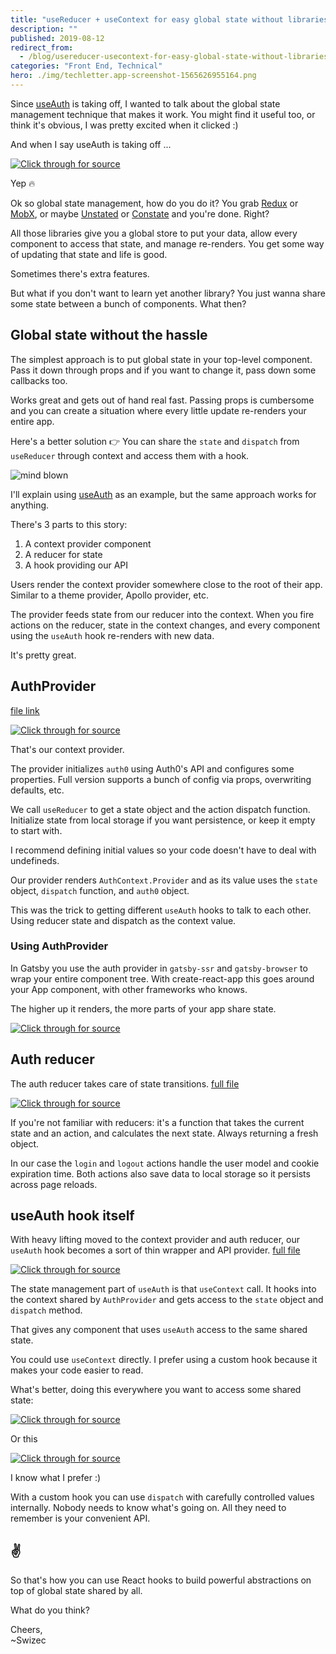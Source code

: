 ```yaml
---
title: "useReducer + useContext for easy global state without libraries"
description: ""
published: 2019-08-12
redirect_from:
  - /blog/usereducer-usecontext-for-easy-global-state-without-libraries/swizec/9182
categories: "Front End, Technical"
hero: ./img/techletter.app-screenshot-1565626955164.png
---
```


Since [useAuth](https://github.com/Swizec/useAuth) is taking off, I wanted to talk about the global state management technique that makes it work. You might find it useful too, or think it's obvious, I was pretty excited when it clicked :)

And when I say useAuth is taking off ...

[![Click through for source](./img/techletter.app-screenshot-1565626955164.png)](https://twitter.com/Swizec/status/1160070774448726016)

Yep 🔥

Ok so global state management, how do you do it? You grab [Redux](https://github.com/reduxjs/redux) or [MobX](https://github.com/mobxjs/mobx), or maybe [Unstated](https://github.com/jamiebuilds/unstated) or [Constate](https://github.com/diegohaz/constate) and you're done. Right?

All those libraries give you a global store to put your data, allow every component to access that state, and manage re-renders. You get some way of updating that state and life is good.

Sometimes there's extra features.

But what if you don't want to learn yet another library? You just wanna share some state between a bunch of components. What then?

## Global state without the hassle

The simplest approach is to put global state in your top-level component. Pass it down through props and if you want to change it, pass down some callbacks too.

Works great and gets out of hand real fast. Passing props is cumbersome and you can create a situation where every little update re-renders your entire app.

Here's a better solution 👉 You can share the `state` and `dispatch` from `useReducer` through context and access them with a hook.

![mind blown](./img/ChfELcI.gif)

I'll explain using [useAuth](https://github.com/Swizec/useAuth) as an example, but the same approach works for anything.

There's 3 parts to this story:

1.  A context provider component
2.  A reducer for state
3.  A hook providing our API

Users render the context provider somewhere close to the root of their app. Similar to a theme provider, Apollo provider, etc.

The provider feeds state from our reducer into the context. When you fire actions on the reducer, state in the context changes, and every component using the `useAuth` hook re-renders with new data.

It's pretty great.

## AuthProvider

[file link](https://github.com/Swizec/useAuth/blob/master/src/AuthProvider.js)

[![Click through for source](./img/techletter.app-screenshot-1565626956122.png)](<https://carbon.now.sh/?bg=rgba(255,255,255,1)&t=seti&l=javascript&ds=true&wc=true&wa=true&pv=48px&ph=32px&ln=false&code=%2F%2F%20src%2FAuthProvider.js%0A%0Aconst%20AuthContext%20%3D%20React.createContext(null)%0A%0Aexport%20const%20AuthProvider%20%3D%20(%7B%20children%20%7D)%20%3D%3E%20%7B%0A%20%20const%20auth0%20%3D%20new%20Auth0.WebAuth(%7B%0A%20%20%20%20%2F%2F%20initialization%20stuff%0A%20%20%7D)%0A%0A%20%20const%20%5Bstate%2C%20dispatch%5D%20%3D%20useReducer(authReducer%2C%20%7B%0A%20%20%20%20%2F%2F%20initial%20state%0A%20%20%7D)%0A%0A%20%20return%20(%0A%20%20%20%20%3CAuthContext.Provider%20value%3D%7B%5Bstate%2C%20dispatch%2C%20auth0%5D%7D%3E%0A%20%20%20%20%20%20%7Bchildren%7D%0A%20%20%20%20%3C%2FAuthContext.Provider%3E%0A%20%20)%0A%7D>)

That's our context provider.

The provider initializes `auth0` using Auth0's API and configures some properties. Full version supports a bunch of config via props, overwriting defaults, etc.

We call `useReducer` to get a state object and the action dispatch function. Initialize state from local storage if you want persistence, or keep it empty to start with.

I recommend defining initial values so your code doesn't have to deal with undefineds.

Our provider renders `AuthContext.Provider` and as its value uses the `state` object, `dispatch` function, and `auth0` object.

This was the trick to getting different `useAuth` hooks to talk to each other. Using reducer state and dispatch as the context value.

### Using AuthProvider

In Gatsby you use the auth provider in `gatsby-ssr` and `gatsby-browser` to wrap your entire component tree. With create-react-app this goes around your App component, with other frameworks who knows.

The higher up it renders, the more parts of your app share state.

[![Click through for source](./img/techletter.app-screenshot-1565626955924.png)](<https://carbon.now.sh/?bg=rgba(255,255,255,1)&t=seti&l=javascript&ds=true&wc=true&wa=true&pv=48px&ph=32px&ln=false&code=%2F%2F%20frontend%2Fgatsby-ssr%0A%2F%2F%20frontend%2Fgatsby-browser%0A%0Aexport%20const%20wrapRootElement%20%3D%20(%7B%20element%20%7D)%20%3D%3E%20(%0A%20%20%3CAuthProvider%3E%7Belement%7D%3C%2FAuthProvider%3E%0A)>)

## Auth reducer

The auth reducer takes care of state transitions. [full file](https://github.com/Swizec/useAuth/blob/master/src/authReducer.js)

[![Click through for source](./img/techletter.app-screenshot-1565626956251.png)](<https://carbon.now.sh/?bg=rgba(255,255,255,1)&t=seti&l=javascript&ds=true&wc=true&wa=true&pv=48px&ph=32px&ln=false&code=%2F%2F%20frontend%2Fsrc%2Fauth.js%0A%0Afunction%20authReducer(state%2C%20action)%20%7B%0A%20%20switch%20(action.type)%20%7B%0A%20%20%20%20case%20%22login%22%3A%0A%20%20%20%20%20%20const%20%7B%20authResult%2C%20user%20%7D%20%3D%20action%0A%20%20%20%20%20%20const%20expiresAt%20%3D%20authResult.expiresIn%20*%201000%20%2B%20new%20Date().getTime()%0A%0A%20%20%20%20%20%20localStorage.setItem(%22expires_at%22%2C%20JSON.stringify(expiresAt))%0A%20%20%20%20%20%20localStorage.setItem(%22user%22%2C%20JSON.stringify(user))%0A%0A%20%20%20%20%20%20return%20%7B%20user%2C%20expiresAt%20%7D%0A%20%20%20%20case%20%22logout%22%3A%0A%20%20%20%20%20%20localStorage.removeItem(%22expires_at%22)%0A%20%20%20%20%20%20localStorage.removeItem(%22user%22)%0A%0A%20%20%20%20%20%20return%20%7B%20user%3A%20%7B%7D%2C%20expiresAt%3A%20null%20%7D%0A%20%20%20%20default%3A%0A%20%20%20%20%20%20return%20state%0A%20%20%7D%0A%7D>)

If you're not familiar with reducers: it's a function that takes the current state and an action, and calculates the next state. Always returning a fresh object.

In our case the `login` and `logout` actions handle the user model and cookie expiration time. Both actions also save data to local storage so it persists across page reloads.

## useAuth hook itself

With heavy lifting moved to the context provider and auth reducer, our `useAuth` hook becomes a sort of thin wrapper and API provider. [full file](https://github.com/Swizec/useAuth/blob/master/src/useAuth.js)

[![Click through for source](./img/techletter.app-screenshot-1565626956395.png)](<https://carbon.now.sh/?bg=rgba(255,255,255,1)&t=seti&l=javascript&ds=true&wc=true&wa=true&pv=48px&ph=32px&ln=false&code=%2F%2F%20src%2FuseAuth.js%0A%0Aexport%20const%20useAuth%20%3D%20()%20%3D%3E%20%7B%0A%20%20%20%20%2F%2F%20this%20is%20the%20state%20stuff%0A%20%20%20%20const%20%7B%20state%2C%20dispatch%2C%20auth0%20%7D%20%3D%20useContext(%0A%20%20%20%20%20%20%20%20AuthContext%0A%20%20%20%20)%3B%0A%0A%20%20%20%20const%20login%20%3D%20()%20%3D%3E%20%7B%0A%20%20%20%20%20%20%20%20auth0.authorize()%3B%0A%20%20%20%20%7D%3B%0A%0A%20%20%20%20const%20logout%20%3D%20()%20%3D%3E%20%7B%0A%20%20%20%20%20%20%20%20auth0.logout(%7B%0A%20%20%20%20%20%20%20%20%20%20%20%20returnTo%3A%20callback_domain%0A%20%20%20%20%20%20%20%20%7D)%3B%0A%20%20%20%20%20%20%20%20dispatch(%7B%0A%20%20%20%20%20%20%20%20%20%20%20%20type%3A%20%22logout%22%0A%20%20%20%20%20%20%20%20%7D)%3B%0A%0A%20%20%20%20%20%20%20%20%2F%2F%20Return%20to%20the%20homepage%20after%20logout.%0A%20%20%20%20%20%20%20%20navigate(%22%2F%22)%3B%0A%20%20%20%20%7D%3B%0A%0A%20%20%20%2F%2F%20...%0A%0A%20%20%20%20const%20isAuthenticated%20%3D%20()%20%3D%3E%20%7B%0A%20%20%20%20%20%20%20%20return%20state.expiresAt%20%26%26%20new%20Date().getTime()%20%3C%20state.expiresAt%3B%0A%20%20%20%20%7D%3B%0A%0A%20%20%20%20return%20%7B%0A%20%20%20%20%20%20%20%20isAuthenticated%2C%0A%20%20%20%20%20%20%20%20user%3A%20state.user%2C%0A%20%20%20%20%20%20%20%20userId%3A%20state.user%20%3F%20state.user.sub%20%3A%20null%2C%0A%20%20%20%20%20%20%20%20login%2C%0A%20%20%20%20%20%20%20%20logout%2C%0A%20%20%20%20%20%20%20%20handleAuthentication%0A%20%20%20%20%7D%3B%0A%7D%3B>)

The state management part of `useAuth` is that `useContext` call. It hooks into the context shared by `AuthProvider` and gets access to the `state` object and `dispatch` method.

That gives any component that uses `useAuth` access to the same shared state.

You could use `useContext` directly. I prefer using a custom hook because it makes your code easier to read.

What's better, doing this everywhere you want to access some shared state:

[![Click through for source](./img/techletter.app-screenshot-1565626956742.png)](<https://carbon.now.sh/?bg=rgba(255,255,255,1)&t=seti&l=javascript&ds=true&wc=true&wa=true&pv=48px&ph=32px&ln=false&code=import%20SomeContext%20from%20'...'%0A%0Aconst%20MyThing%20%3D%20()%20%3D%3E%20%7B%0A%09const%20%5Bstate%2C%20dispatch%5D%20%3D%20useContext(SomeContext)%0A%0A%09%2F%2F%20...%0A%7D>)

Or this

[![Click through for source](./img/techletter.app-screenshot-1565626956228.png)](<https://carbon.now.sh/?bg=rgba(255,255,255,1)&t=seti&l=javascript&ds=true&wc=true&wa=true&pv=48px&ph=32px&ln=false&code=import%20useMyContext%0A%0Aconst%20MyThing%20%3D%20()%20%3D%3E%20%7B%0A%09const%20%7B%20doTheThing%20%7D%20%3D%20useMyContext()%0A%7D>)

I know what I prefer :)

With a custom hook you can use `dispatch` with carefully controlled values internally. Nobody needs to know what's going on. All they need to remember is your convenient API.

## ✌️

So that's how you can use React hooks to build powerful abstractions on top of global state shared by all.

What do you think?

Cheers,  
~Swizec
